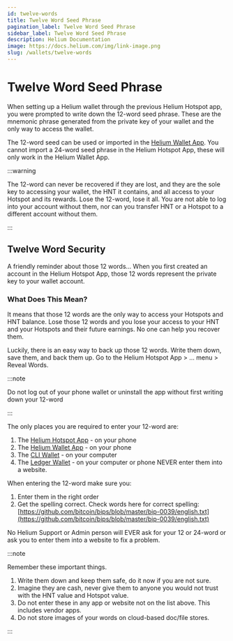 ```yaml
---
id: twelve-words
title: Twelve Word Seed Phrase
pagination_label: Twelve Word Seed Phrase
sidebar_label: Twelve Word Seed Phrase
description: Helium Documentation
image: https://docs.helium.com/img/link-image.png
slug: /wallets/twelve-words
---
```


# Twelve Word Seed Phrase

When setting up a Helium wallet through the previous Helium Hotspot app, you were prompted to write 
down the 12-word seed phrase. These are the mnemonic phrase generated from the private key of your 
wallet and the only way to access the wallet.

The 12-word seed can be used or imported in the
[Helium Wallet App](/wallets/helium-wallet-app). You cannot import a 24-word seed phrase in the
Helium Hotspot App, these will only work in the Helium Wallet App. 

:::warning

The 12-word can never be recovered if they are lost, and they are the sole key to accessing your
wallet, the HNT it contains, and all access to your Hotspot and its rewards. Lose the 12-word, lose
it all. You are not able to log into your account without them, nor can you transfer HNT or a
Hotspot to a different account without them.

:::

## Twelve Word Security

A friendly reminder about those 12 words… When you first created an account in the Helium Hotspot
App, those 12 words represent the private key to your wallet account.

### What Does This Mean?

It means that those 12 words are the only way to access your Hotspots and HNT balance. Lose those 12
words and you lose your access to your HNT and your Hotspots and their future earnings. No one can
help you recover them.

Luckily, there is an easy way to back up those 12 words. Write them down, save them, and back them
up. Go to the Helium Hotspot App > … menu > Reveal Words.

:::note

Do not log out of your phone wallet or uninstall the app without first writing down your 12-word

:::

The only places you are required to enter your 12-word are:

1. The [Helium Hotspot App](/mine-hnt/helium-hotspot-app) - on your phone
2. The [Helium Wallet App](/wallets/helium-wallet-app) - on your phone
3. The [CLI Wallet](/wallets/cli-wallet) - on your computer
4. The [Ledger Wallet](/wallets/ledger) - on your computer or phone NEVER enter them into a website.

When entering the 12-word make sure you:

1. Enter them in the right order
2. Get the spelling correct. Check words here for correct spelling:
   [https://github.com/bitcoin/bips/blob/master/bip-0039/english.txt](https://github.com/bitcoin/bips/blob/master/bip-0039/english.txt)

No Helium Support or Admin person will EVER ask for your 12 or 24-word or ask you to enter them into
a website to fix a problem.

:::note

Remember these important things.

1. Write them down and keep them safe, do it now if you are not sure.
2. Imagine they are cash, never give them to anyone you would not trust with the HNT value and
   Hotspot value.
3. Do not enter these in any app or website not on the list above. This includes vendor apps.
4. Do not store images of your words on cloud-based doc/file stores.

:::
